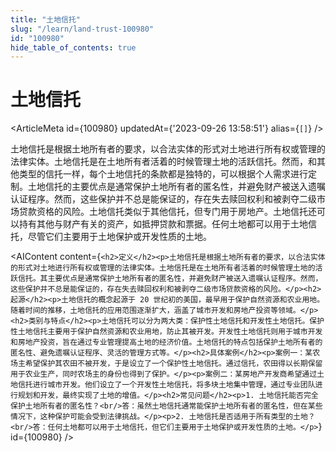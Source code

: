 ```yaml
---
title: "土地信托"
slug: "/learn/land-trust-100980"
id: "100980"
hide_table_of_contents: true
---
```



# 土地信托

<ArticleMeta id={100980} updatedAt={'2023-09-26 13:58:51'} alias={`[]`} />
<div className='border-solid border-b border-t-0 my-4 border-[var(--ifm-color-gray-300)]' />

土地信托是根据土地所有者的要求，以合法实体的形式对土地进行所有权或管理的法律实体。土地信托是在土地所有者活着的时候管理土地的活跃信托。然而，和其他类型的信托一样，每个土地信托的条款都是独特的，可以根据个人需求进行定制。土地信托的主要优点是通常保护土地所有者的匿名性，并避免财产被送入遗嘱认证程序。然而，这些保护并不总是能保证的，存在失去赎回权利和被剥夺二级市场贷款资格的风险。土地信托类似于其他信托，但专门用于房地产。土地信托还可以持有其他与财产有关的资产，如抵押贷款和票据。任何土地都可以用于土地信托，尽管它们主要用于土地保护或开发性质的土地。

<AIContent content={`<h2>定义</h2><p>土地信托是根据土地所有者的要求，以合法实体的形式对土地进行所有权或管理的法律实体。土地信托是在土地所有者活着的时候管理土地的活跃信托。其主要优点是通常保护土地所有者的匿名性，并避免财产被送入遗嘱认证程序。然而，这些保护并不总是能保证的，存在失去赎回权利和被剥夺二级市场贷款资格的风险。</p><h2>起源</h2><p>土地信托的概念起源于 20 世纪初的美国，最早用于保护自然资源和农业用地。随着时间的推移，土地信托的应用范围逐渐扩大，涵盖了城市开发和房地产投资等领域。</p><h2>类别与特点</h2><p>土地信托可以分为两大类：保护性土地信托和开发性土地信托。保护性土地信托主要用于保护自然资源和农业用地，防止其被开发。开发性土地信托则用于城市开发和房地产投资，旨在通过专业管理提高土地的经济价值。土地信托的特点包括保护土地所有者的匿名性、避免遗嘱认证程序、灵活的管理方式等。</p><h2>具体案例</h2><p>案例一：某农场主希望保护其农田不被开发，于是设立了一个保护性土地信托。通过信托，农田得以长期保留用于农业生产，同时农场主的身份也得到了保护。</p><p>案例二：某房地产开发商希望通过土地信托进行城市开发。他们设立了一个开发性土地信托，将多块土地集中管理，通过专业团队进行规划和开发，最终实现了土地的增值。</p><h2>常见问题</h2><p>1. 土地信托能否完全保护土地所有者的匿名性？<br/>答：虽然土地信托通常能保护土地所有者的匿名性，但在某些情况下，这种保护可能会受到法律挑战。</p><p>2. 土地信托是否适用于所有类型的土地？<br/>答：任何土地都可以用于土地信托，但它们主要用于土地保护或开发性质的土地。</p>`} id={100980} />
